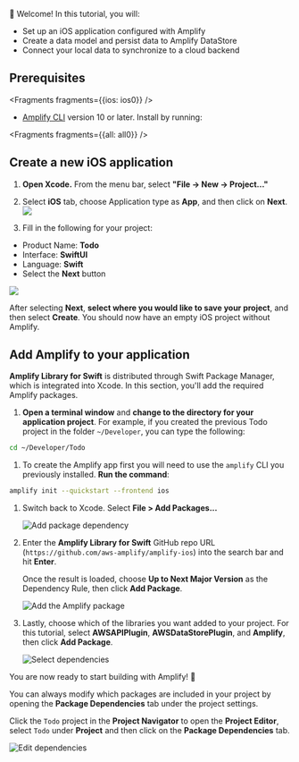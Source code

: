 
👋 Welcome! In this tutorial, you will:

- Set up an iOS application configured with Amplify
- Create a data model and persist data to Amplify DataStore
- Connect your local data to synchronize to a cloud backend

## Prerequisites


<Fragments fragments={{ios: ios0}} />

* [Amplify CLI](/cli) version 10 or later. Install by running:


<Fragments fragments={{all: all0}} />

## Create a new iOS application

1. **Open Xcode.** From the menu bar, select **"File -> New -> Project..."**

2. Select **iOS** tab, choose Application type as **App**, and then click on **Next**.
  ![](/images/lib/getting-started/ios/set-up-ios-select-project-template.png)

1. Fill in the following for your project:
  * Product Name: **Todo**
  * Interface: **SwiftUI**
  * Language: **Swift**
  * Select the **Next** button

  ![](/images/lib/getting-started/ios/set-up-ios-studio-configure-your-project.png)

  After selecting **Next**, **select where you would like to save your project**, and then select **Create**.
  You should now have an empty iOS project without Amplify.

## Add Amplify to your application

**Amplify Library for Swift** is distributed through Swift Package Manager, which is integrated into Xcode. In this section, you'll add the required Amplify packages.

1. **Open a terminal window** and **change to the directory for your application project**. For example, if you created the previous Todo project in the folder `~/Developer`, you can type the following:
  ```bash
  cd ~/Developer/Todo
  ```

1. To create the Amplify app first you will need to use the `amplify` CLI you previously installed. **Run the command**:
  ```bash
  amplify init --quickstart --frontend ios
  ```

1. Switch back to Xcode. Select **File > Add Packages...**

    ![Add package dependency](/images/lib/getting-started/ios/set-up-ios-add-package-dependency.png)

1. Enter the **Amplify Library for Swift** GitHub repo URL (`https://github.com/aws-amplify/amplify-ios`) into the search bar and hit **Enter**.

    Once the result is loaded, choose **Up to Next Major Version** as the Dependency Rule, then click **Add Package**.

    ![Add the Amplify package](/images/lib/getting-started/ios/set-up-ios-search-amplify-repo.png)

1. Lastly, choose which of the libraries you want added to your project. For this tutorial, select **AWSAPIPlugin**, **AWSDataStorePlugin**, and **Amplify**, then click **Add Package**.

    ![Select dependencies](/images/lib/getting-started/ios/set-up-ios-select-dependencies.png)

You are now ready to start building with Amplify! 🎉

<Callout>

You can always modify which packages are included in your project by opening the **Package Dependencies** tab under the project settings.

Click the `Todo` project in the **Project Navigator** to open the **Project Editor**, select `Todo` under **Project** and then click on the **Package Dependencies** tab.

![Edit dependencies](/images/lib/getting-started/ios/set-up-ios-edit_dependencies.png)

</Callout>
